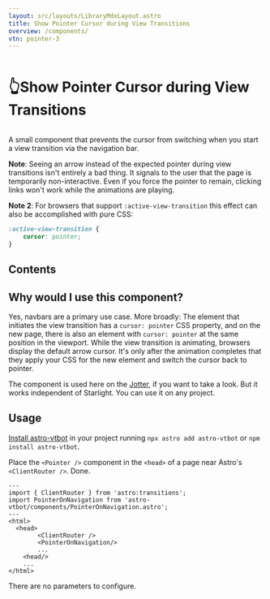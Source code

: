 ```yaml
---
layout: src/layouts/LibraryMdxLayout.astro
title: Show Pointer Cursor during View Transitions
overview: /components/
vtn: pointer-3
---
```


<h1 style="display: inline-block; view-transition-name: pointer-1"><span style="display:inline-block; view-transition-name:pointer-2">👆</span>Show Pointer Cursor during View Transitions</h1>

A small component that prevents the cursor from switching when you start a view transition via the navigation bar.

**Note**: Seeing an arrow instead of the expected pointer during view transitions isn't entirely a bad thing. It signals to the user that the page is temporarily non-interactive. Even if you force the pointer to remain, clicking links won't work while the animations are playing.

**Note 2**: For browsers that support `:active-view-transition` this effect can also be accomplished with pure CSS:
```css
:active-view-transition {
	cursor: pointer;
}
```

## Contents

## Why would I use this component?

Yes, navbars are a primary use case. More broadly: The element that initiates the view transition has a `cursor: pointer` CSS property, and on the new page, there is also an element with `cursor: pointer` at the same position in the viewport. While the view transition is animating, browsers display the default arrow cursor. It's only after the animation completes that they apply your CSS for the new element and switch the cursor back to pointer.

The component is used here on the [Jotter](/jotter/), if you want to take a look. But it works independent of Starlight. You can use it on any project.

## Usage

[Install astro-vtbot](../Installation/) in your project running `npx astro add astro-vtbot` or `npm install astro-vtbot`.



Place the `<Pointer />` component in the `<head>` of a page near Astro's `<ClientRouter />`. Done.

```astro title="MyPage.astro" {3,8}
---
import { ClientRouter } from 'astro:transitions';
import PointerOnNavigation from 'astro-vtbot/components/PointerOnNavigation.astro';
---
<html>
  <head>
		<ClientRouter />
		<PointerOnNavigation/>
		...
	<head/>
	...
</html>
```

There are no parameters to configure.

